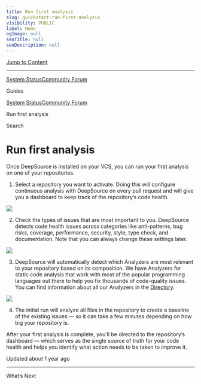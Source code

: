 ```yaml
---
title: Run first analysis
slug: quickstart-run-first-analysis
visibility: PUBLIC
label: Home
ogImage: null
seoTitle: null
seoDescription: null
---
```

[Jump to Content](#content)

* * *

[System Status](https://deepsourcestatus.com/)[Community Forum](https://discuss.deepsource.com/)

Guides

[System Status](https://deepsourcestatus.com/)[Community Forum](https://discuss.deepsource.com/)

Run first analysis

Search

Run first analysis
==================

Once DeepSource is installed on your VCS, you can run your first analysis on one of your repositories.

1.  Select a repository you want to activate. Doing this will configure continuous analysis with DeepSource on every pull request and will give you a dashboard to keep track of the repository’s code health.

![](https://files.readme.io/d2d4489-select-repo-giga.png)

2.  Check the types of issues that are most important to you. DeepSource detects code health issues across categories like anti-patterns, bug risks, coverage, performance, security, style, type check, and documentation. Note that you can always change these settings later.

![](https://files.readme.io/28e8ab4-first-issues.png)

3.  DeepSource will automatically detect which Analyzers are most relevant to your repository based on its composition. We have Analyzers for static code analysis that work with most of the popular programming languages out there to help you fix thousands of code-quality issues. You can find information about all our Analyzers in the [Directory](https://app.deepsource.com/directory).

![](https://files.readme.io/2575086-onboard-analyzers.png)

4.  The initial run will analyze all files in the repository to create a baseline of the existing issues — so it can take a few minutes depending on how big your repository is.

After your first analysis is complete, you’ll be directed to the repository’s dashboard — which serves as the single source of truth for your code health and helps you identify what action needs to be taken to improve it.

Updated about 1 year ago

* * *

What’s Next
